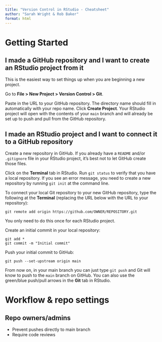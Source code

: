 ```yaml
---
title: "Version Control in RStudio - Cheatsheet"
author: "Sarah Wright & Rob Baker"
format: html
---
```


# Getting Started

## I made a GitHub repository and I want to create an RStudio project from it

This is the easiest way to set things up when you are beginning a new project.

Go to **File > New Project > Version Control > Git**.

Paste in the URL to your GitHub repository. The directory name should fill in automatically with your repo name. Click **Create Project**. Your RStudio project will open with the contents of your `main` branch and will already be set up to push and pull from the GitHub repository.

## I made an RStudio project and I want to connect it to a GitHub repository

Create a new repository in GitHub. If you already have a `README` and/or `.gitignore` file in your RStudio project, it's best not to let GitHub create those files.

Click on the **Terminal** tab in RStudio. Run `git status` to verify that you have a local repository. If you see an error message, you need to create a new repository by running `git init` at the command line.

To connect your local Git repository to your new GitHub repository, type the following at the **Terminal** (replacing the URL below with the URL to your repository):
```
git remote add origin https://github.com/OWNER/REPOSITORY.git
```
You only need to do this once for each RStudio project.

Create an initial commit in your local repository:
```
git add *
git commit -m "Initial commit"
```
Push your initial commit to GitHub:
```
git push --set-upstream origin main
```
From now on, in your main branch you can just type `git push` and Git will know to push to the `main` branch on GitHub. You can also use the green/blue push/pull arrows in the **Git** tab in RStudio.

# Workflow & repo settings

## Repo owners/admins

 - Prevent pushes directly to main branch
 - Require code reviews
 
